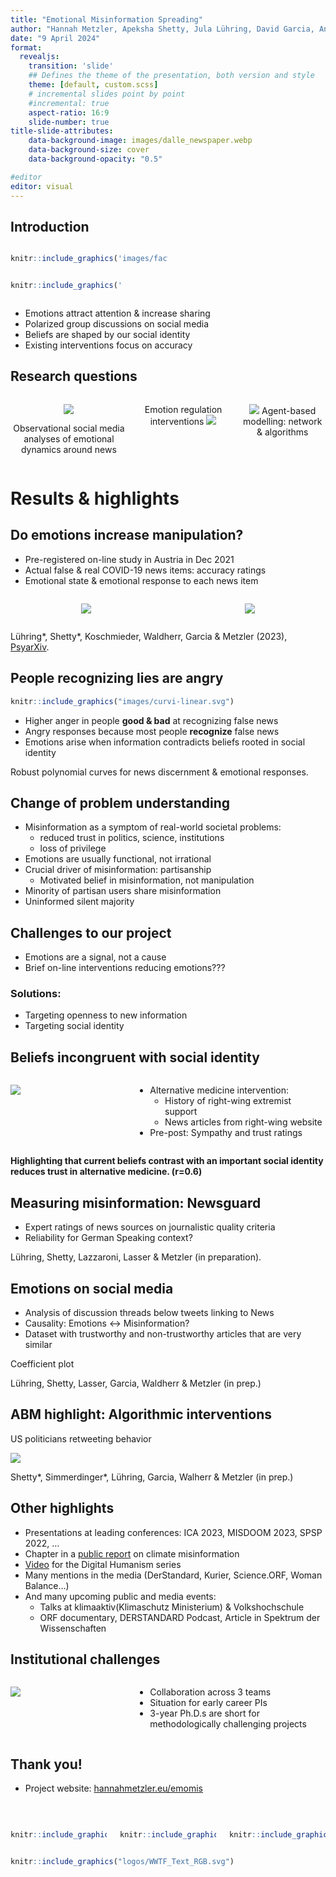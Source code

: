 ```yaml
---
title: "Emotional Misinformation Spreading" 
author: "Hannah Metzler, Apeksha Shetty, Jula Lühring, David Garcia, Annie Waldherr"
date: "9 April 2024"
format: 
  revealjs: 
    transition: 'slide'
    ## Defines the theme of the presentation, both version and style
    theme: [default, custom.scss]
    # incremental slides point by point
    #incremental: true
    aspect-ratio: 16:9
    slide-number: true
title-slide-attributes:
    data-background-image: images/dalle_newspaper.webp
    data-background-size: cover
    data-background-opacity: "0.5"

#editor
editor: visual
---
```


## Introduction

::: {columns}
::: {.column width="50%"}
```r
knitr::include_graphics('images/factchecking.svg')
```
:::
::: {.column width="35%"}
```r
knitr::include_graphics('images/pexels-alex-green-5699823.jpg')
```
:::
:::

-   Emotions attract attention & increase sharing
-   Polarized group discussions on social media
-   Beliefs are shaped by our social identity
-   Existing interventions focus on accuracy

## Research questions

<center>

::: columns
::: {.column width="38%"}
![](images/EmotionTimelines2020_Italy.svg)

Observational social media analyses of emotional dynamics around news
:::

::: {.column width="28%"}
Emotion regulation interventions ![](images/Facebook%20Post_Homeopathy_Intervention_Cropped.png)
:::

::: {.column width="28%"}
![](images/communication-network.png) Agent-based modelling: network & algorithms
:::
:::

</center>

# Results & highlights

## Do emotions increase manipulation?

-   Pre-registered on-line study in Austria in Dec 2021
-   Actual false & real COVID-19 news items: accuracy ratings
-   Emotional state & emotional response to each news item

<center>

::: columns
::: {.column width="40%"}
![](images/N15.PNG)
:::

::: {.column width="40%"}
![](images/NR14.PNG)
:::
:::

</center>

::: footer
Lühring\*, Shetty\*, Koschmieder, Waldherr, Garcia & Metzler (2023), [PsyarXiv](https://psyarxiv.com/udqms/).
:::

## People recognizing lies are angry

```r
knitr::include_graphics("images/curvi-linear.svg")
```

-   Higher anger in people **good & bad** at recognizing false news
-   Angry responses because most people **recognize** false news
-   Emotions arise when information contradicts beliefs rooted in social identity

::: footer
Robust polynomial curves for news discernment & emotional responses.
:::

## Change of problem understanding

-   Misinformation as a symptom of real-world societal problems:
    -   reduced trust in politics, science, institutions
    -   loss of privilege
-   Emotions are usually functional, not irrational
-   Crucial driver of misinformation: partisanship
    -   Motivated belief in misinformation, not manipulation
-   Minority of partisan users share misinformation
-   Uninformed silent majority

## Challenges to our project

-   Emotions are a signal, not a cause
-   Brief on-line interventions reducing emotions???

### Solutions:

-   Targeting openness to new information
-   Targeting social identity

## Beliefs incongruent with social identity

::: columns
::: {.column width="35%"}
![](images/Facebook%20Post_Homeopathy_Intervention_Cropped.png)
:::

::: {.column width="60%"}
-   Alternative medicine intervention:
    -   History of right-wing extremist support
    -   News articles from right-wing website
-   Pre-post: Sympathy and trust ratings
:::
:::

**Highlighting that current beliefs contrast with an important social identity reduces trust in alternative medicine. (r=0.6)**

## Measuring misinformation: Newsguard

-   Expert ratings of news sources on journalistic quality criteria
-   Reliability for German Speaking context?

::: footer
Lühring, Shetty, Lazzaroni, Lasser & Metzler (in preparation).
:::

## Emotions on social media

-   Analysis of discussion threads below tweets linking to News
-   Causality: Emotions $\leftrightarrow$ Misinformation?
-   Dataset with trustworthy and non-trustworthy articles that are very similar

Coefficient plot

::: footer
Lühring, Shetty, Lasser, Garcia, Waldherr & Metzler (in prep.)
:::

## ABM highlight: Algorithmic interventions

US politicians retweeting behavior

![](images/ABM_algorithm_interventions.png)

::: footer
Shetty\*, Simmerdinger\*, Lühring, Garcia, Walherr & Metzler (in prep.)
:::

## Other highlights

-   Presentations at leading conferences: ICA 2023, MISDOOM 2023, SPSP 2022, ...
-   Chapter in a [public report](https://www.stockholmresilience.org/research/climate-misinformation.html) on climate misinformation
-   [Video](https://www.youtube.com/watch?v=xpiiOqwGQa8) for the Digital Humanism series
-   Many mentions in the media (DerStandard, Kurier, Science.ORF, Woman Balance...)
-   And many upcoming public and media events:
    -   Talks at klimaaktiv(Klimaschutz Ministerium) & Volkshochschule
    -   ORF documentary, DERSTANDARD Podcast, Article in Spektrum der Wissenschaften

## Institutional challenges

::: columns
::: {.column width="35%"}
![](images/dalle_academia.webp){fig-align="center"}
:::

::: {.column width="60%"}
-   Collaboration across 3 teams
-   Situation for early career PIs
-   3-year Ph.D.s are short for methodologically challenging projects
:::
:::

## Thank you!

-   Project website: [hannahmetzler.eu/emomis](hannahmetzler.eu/emomis)

<br>

::: columns
::: {.column width="33%"}
```r
knitr::include_graphics("logos/csh.png")
```
:::

::: {.column width="33%"}
```r
knitr::include_graphics("logos/uni_wien_logo_blue.jpg")
```
:::

::: {.column width="33%"}
```r
knitr::include_graphics("logos/Meduni-wien.svg")
```
:::
:::

```r
knitr::include_graphics("logos/WWTF_Text_RGB.svg")
```
